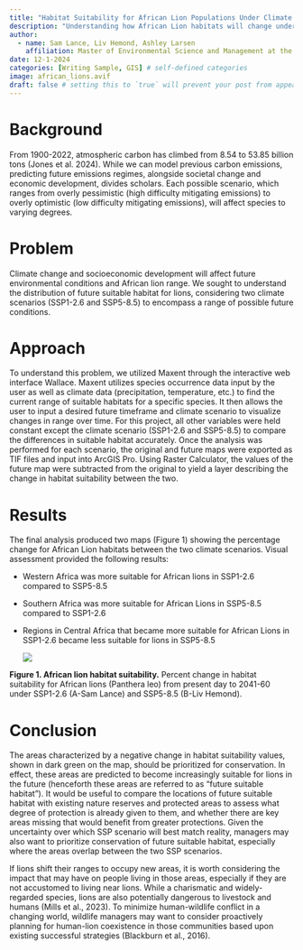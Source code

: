 ```yaml
---
title: "Habitat Suitability for African Lion Populations Under Climate Change"
description: "Understanding how African Lion habitats will change under different climate change predictions"
author:
  - name: Sam Lance, Liv Hemond, Ashley Larsen
    affiliation: Master of Environmental Science and Management at the The Bren School (UCSB), Conservation Planning (ESM 270)
date: 12-1-2024
categories: [Writing Sample, GIS] # self-defined categories
image: african_lions.avif
draft: false # setting this to `true` will prevent your post from appearing on your listing page until you're ready!
---
```


# **Background**

From 1900-2022, atmospheric carbon has climbed from 8.54 to 53.85 billion tons (Jones et al. 2024). While we can model previous carbon emissions, predicting future emissions regimes, alongside societal change and economic development, divides scholars. Each possible scenario, which ranges from overly pessimistic (high difficulty mitigating emissions) to overly optimistic (low difficulty mitigating emissions), will affect species to varying degrees. 

# **Problem**

Climate change and socioeconomic development will affect future environmental conditions and African lion range. We sought to understand the distribution of future suitable habitat for lions, considering two climate scenarios (SSP1-2.6 and SSP5-8.5) to encompass a range of possible future conditions.

# **Approach** 

To understand this problem, we utilized Maxent through the interactive web interface Wallace. Maxent utilizes species occurrence data input by the user as well as climate data (precipitation, temperature, etc.) to find the current range of suitable habitats for a specific species. It then allows the user to input a desired future timeframe and climate scenario to visualize changes in range over time. For this project, all other variables were held constant except the climate scenario (SSP1-2.6 and SSP5-8.5) to compare the differences in suitable habitat accurately. Once the analysis was performed for each scenario, the original and future maps were exported as TIF files and input into ArcGIS Pro. Using Raster Calculator, the values of the future map were subtracted from the original to yield a layer describing the change in habitat suitability between the two. 

# **Results** 

The final analysis produced two maps (Figure 1) showing the percentage change for African Lion habitats between the two climate scenarios. Visual assessment provided the following results:

-   Western Africa was more suitable for African lions in SSP1-2.6 compared to SSP5-8.5

-   Southern Africa was more suitable for African Lions in SSP5-8.5 compared to SSP1-2.6

-   Regions in Central Africa that became more suitable for African Lions in SSP1-2.6 became less suitable for lions in SSP5-8.5

    ![](figure_1.png)

**Figure 1. African lion habitat suitability.** Percent change in habitat suitability for African lions (Panthera leo) from present day to 2041-60 under SSP1-2.6 (A-Sam Lance) and SSP5-8.5 (B-Liv Hemond).

# **Conclusion** 

The areas characterized by a negative change in habitat suitability values, shown in dark green on the map, should be prioritized for conservation. In effect, these areas are predicted to become increasingly suitable for lions in the future (henceforth these areas are referred to as “future suitable habitat”). It would be useful to compare the locations of future suitable habitat with existing nature reserves and protected areas to assess what degree of protection is already given to them, and whether there are key areas missing that would benefit from greater protections. Given the uncertainty over which SSP scenario will best match reality, managers may also want to prioritize conservation of future suitable habitat, especially where the areas overlap between the two SSP scenarios. 

If lions shift their ranges to occupy new areas, it is worth considering the impact that may have on people living in those areas, especially if they are not accustomed to living near lions. While a charismatic and widely-regarded species, lions are also potentially dangerous to livestock and humans (Mills et al., 2023). To minimize human-wildlife conflict in a changing world, wildlife managers may want to consider proactively planning for human-lion coexistence in those communities based upon existing successful strategies (Blackburn et al., 2016).
